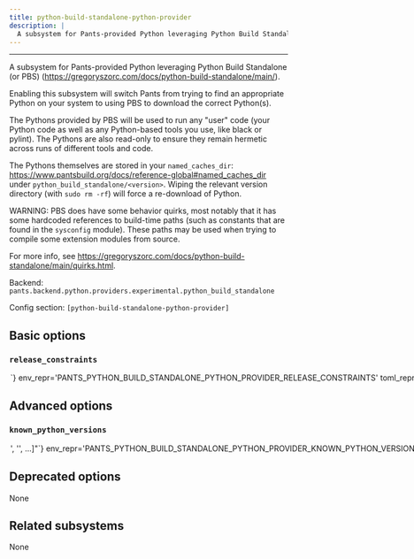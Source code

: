 ```yaml
---
title: python-build-standalone-python-provider
description: |
  A subsystem for Pants-provided Python leveraging Python Build Standalone (or PBS) (https://gregoryszorc.com/docs/python-build-standalone/main/).
---
```



---

A subsystem for Pants-provided Python leveraging Python Build Standalone (or PBS) (https://gregoryszorc.com/docs/python-build-standalone/main/).

Enabling this subsystem will switch Pants from trying to find an appropriate Python on your system to using PBS to download the correct Python(s).

The Pythons provided by PBS will be used to run any &#x22;user&#x22; code (your Python code as well as any Python-based tools you use, like black or pylint). The Pythons are also read-only to ensure they remain hermetic across runs of different tools and code.

The Pythons themselves are stored in your `named_caches_dir`: https://www.pantsbuild.org/docs/reference-global#named_caches_dir under `python_build_standalone/<version>`. Wiping the relevant version directory (with `sudo rm -rf`) will force a re-download of Python.

WARNING: PBS does have some behavior quirks, most notably that it has some hardcoded references to build-time paths (such as constants that are found in the `sysconfig` module). These paths may be used when trying to compile some extension modules from source.

For more info, see https://gregoryszorc.com/docs/python-build-standalone/main/quirks.html.

Backend: <span className="color--primary">`pants.backend.python.providers.experimental.python_build_standalone`</span>

Config section: <span className="color--primary">`[python-build-standalone-python-provider]`</span>

<span className={styles.options}>

## Basic options

### `release_constraints`

<Option
  cli_repr={`--python-build-standalone-python-provider-release-constraints=<str>`}
  env_repr='PANTS_PYTHON_BUILD_STANDALONE_PYTHON_PROVIDER_RELEASE_CONSTRAINTS'
  toml_repr={`[python-build-standalone-python-provider]
release_constraints = <str>`}
  default_repr={`None`}
>

Version constraints on the PBS &#x22;release&#x22; version to ensure only matching PBS releases are considered.
Constraints should be specfied using operators like `>=`, `<=`, `>`, `<`, `==`, or `!=` in a similar
manner to Python interpreter constraints: e.g., `>=20241201` or `>=20241201,<20250101`.

</Option>

## Advanced options

### `known_python_versions`

<Option
  cli_repr={`--python-build-standalone-python-provider-known-python-versions="['<str>', '<str>', ...]"`}
  env_repr='PANTS_PYTHON_BUILD_STANDALONE_PYTHON_PROVIDER_KNOWN_PYTHON_VERSIONS'
  toml_repr={`[python-build-standalone-python-provider]
known_python_versions = [
    '<str>',
    '<str>',
    ...,
]`}
  default_repr={`<Metadata for versions: 3.10.11, 3.10.12, 3.10.13, 3.10.14, 3.10.15, 3.10.16, 3.10.17, 3.10.18, 3.10.2, 3.10.3, 3.10.4, 3.10.5, 3.10.6, 3.10.7, 3.10.8, 3.10.9, 3.11.1, 3.11.10, 3.11.11, 3.11.12, 3.11.13, 3.11.3, 3.11.4, 3.11.5, 3.11.6, 3.11.7, 3.11.8, 3.11.9, 3.12.0, 3.12.1, 3.12.10, 3.12.11, 3.12.2, 3.12.3, 3.12.4, 3.12.5, 3.12.6, 3.12.7, 3.12.8, 3.12.9, 3.13.0, 3.13.1, 3.13.2, 3.13.3, 3.13.4, 3.13.5, 3.8.12, 3.8.13, 3.8.14, 3.8.15, 3.8.16, 3.8.17, 3.8.18, 3.8.19, 3.8.20, 3.9.10, 3.9.11, 3.9.12, 3.9.13, 3.9.14, 3.9.15, 3.9.16, 3.9.17, 3.9.18, 3.9.19, 3.9.20, 3.9.21, 3.9.22, 3.9.23>`}
>

Known versions to verify downloads against.

Each element is a pipe-separated string of either `py_version+pbs_release_tag|platform|sha256|length|url` or
`sha256|length|url`, where:

- `py_version` is the Python version string
- `pbs_release_tag` is the PBS release tag (i.e., the PBS-specific version)
- `platform` is one of `[linux_arm64,linux_x86_64,macos_arm64,macos_x86_64]`
- `sha256` is the 64-character hex representation of the expected sha256
  digest of the download file, as emitted by `shasum -a 256`
- `length` is the expected length of the download file in bytes, as emitted by
  `wc -c`
- `url` is the download URL to the `.tar.gz` archive

E.g., `3.1.2|macos_x86_64|6d0f18cd84b918c7b3edd0203e75569e0c7caecb1367bbbe409b44e28514f5be|42813|https://<URL>`
or `https://<URL>|6d0f18cd84b918c7b3edd0203e75569e0c7caecb1367bbbe409b44e28514f5be|42813`.

Values are space-stripped, so pipes can be indented for readability if necessary. If the three field
format is used, then Pants will infer the `py_version`, `pbs_release_tag`, and `platform` fields from
the URL. With the five field format, one or more of `py_version`, `pbs_release_tag`, and `platform`
may be left blank if Pants can infer the field from the URL.

Additionally, any versions you specify here will override the default Pants metadata for
that version.

</Option>

## Deprecated options

None

## Related subsystems

None

</span>

